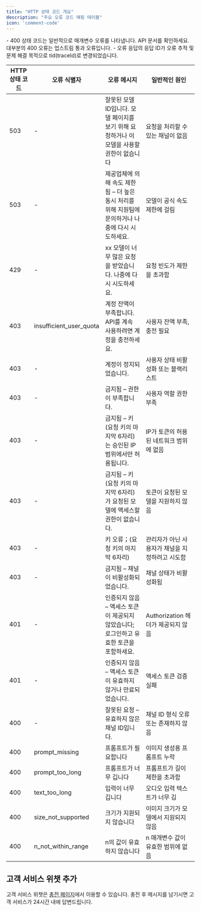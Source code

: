 ```yaml
---
title: "HTTP 상태 코드 개요"
description: "주요 오류 코드 매핑 테이블"
icon: 'comment-code'
---
```


<Note>
- 400 상태 코드는 일반적으로 매개변수 오류를 나타냅니다. API 문서를 확인하세요. 대부분의 400 오류는 업스트림 통과 오류입니다.
- 오류 응답의 응답 ID가 오류 추적 및 문제 해결 목적으로 tid(traceId)로 변경되었습니다.
</Note>

| HTTP 상태 코드 | 오류 식별자 | 오류 메시지 | 일반적인 원인 |
|------------------|------------------|---------------|--------------|
| 503 | - | 잘못된 모델 ID입니다. 모델 페이지를 보기 위해 요청하거나 이 모델을 사용할 권한이 없습니다 | 요청을 처리할 수 있는 채널이 없음 |
| 503 | - | 제공업체에 의해 속도 제한됨 – 더 높은 동시 처리를 위해 지원팀에 문의하거나 나중에 다시 시도하세요. | 모델이 공식 속도 제한에 걸림 |
| 429 | - | xx 모델이 너무 많은 요청을 받았습니다. 나중에 다시 시도하세요. | 요청 빈도가 제한을 초과함 |
| 403 | insufficient_user_quota | 계정 잔액이 부족합니다. API를 계속 사용하려면 계정을 충전하세요. | 사용자 잔액 부족, 충전 필요 |
| 403 | - | 계정이 정지되었습니다. | 사용자 상태 비활성화 또는 블랙리스트 |
| 403 | - | 금지됨 – 권한이 부족합니다. | 사용자 역할 권한 부족 |
| 403 | - | 금지됨 – 키(요청 키의 마지막 6자리)는 승인된 IP 범위에서만 허용됩니다. | IP가 토큰의 허용된 네트워크 범위에 없음 |
| 403 | - | 금지됨 – 키(요청 키의 마지막 6자리)가 요청된 모델에 액세스할 권한이 없습니다. | 토큰이 요청된 모델을 지원하지 않음 |
| 403 | - | 키 오류；(요청 키의 마지막 6자리) | 관리자가 아닌 사용자가 채널을 지정하려고 시도함 |
| 403 | - | 금지됨 – 채널이 비활성화되었습니다. | 채널 상태가 비활성화됨 |
| 401 | - | 인증되지 않음 – 액세스 토큰이 제공되지 않았습니다; 로그인하고 유효한 토큰을 포함하세요. | Authorization 헤더가 제공되지 않음 |
| 401 | - | 인증되지 않음 – 액세스 토큰이 유효하지 않거나 만료되었습니다. | 액세스 토큰 검증 실패 |
| 400 | - | 잘못된 요청 – 유효하지 않은 채널 ID입니다. | 채널 ID 형식 오류 또는 존재하지 않음 |
| 400 | prompt_missing | 프롬프트가 필요합니다 | 이미지 생성용 프롬프트 누락 |
| 400 | prompt_too_long | 프롬프트가 너무 깁니다 | 프롬프트가 길이 제한을 초과함 |
| 400 | text_too_long | 입력이 너무 깁니다 | 오디오 입력 텍스트가 너무 김 |
| 400 | size_not_supported | 크기가 지원되지 않습니다 | 이미지 크기가 모델에서 지원되지 않음 |
| 400 | n_not_within_range | n의 값이 유효하지 않습니다 | n 매개변수 값이 유효한 범위에 없음 |

## 고객 서비스 위챗 추가
고객 서비스 위챗은 [충전 페이지](https://aihubmix.com/topup)에서 이용할 수 있습니다. 충전 후 메시지를 남기시면 고객 서비스가 24시간 내에 답변드립니다. 